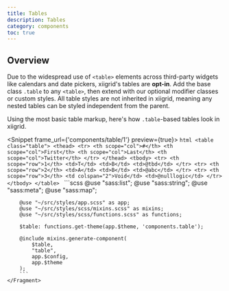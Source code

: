 ```yaml
---
title: Tables
description: Tables
category: components
toc: true
---
```


## Overview

Due to the widespread use of `<table>` elements across third-party widgets like calendars and date pickers, xiigrid's tables are **opt-in**. Add the base class `.table` to any `<table>`, then extend with our optional modifier classes or custom styles. All table styles are not inherited in xiigrid, meaning any nested tables can be styled independent from the parent.

Using the most basic table markup, here's how `.table`-based tables look in xiigrid.

<Snippet frame_url={'components/table/1'} preview={true}>
    <Fragment slot="html">
        ```html
        <table class="table">
            <thead>
            <tr>
                <th scope="col">#</th>
                <th scope="col">First</th>
                <th scope="col">Last</th>
                <th scope="col">Twitter</th>
            </tr>
            </thead>
            <tbody>
            <tr>
                <th scope="row">1</th>
                <td>T</td>
                <td>B</td>
                <td>@tbd</td>
            </tr>
            <tr>
                <th scope="row">2</th>
                <td>A</td>
                <td>B</td>
                <td>@abc</td>
            </tr>
            <tr>
                <th scope="row">3</th>
                <td colspan="2">Void</td>
                <td>@nulllogic</td>
            </tr>
            </tbody>
        </table>
        ```
    </Fragment>
    <Fragment slot="scss">
        ```scss
        @use "sass:list";
        @use "sass:string";
        @use "sass:meta";
        @use "sass:map";

        @use "~/src/styles/app.scss" as app;
        @use "~/src/styles/scss/mixins.scss" as mixins;
        @use "~/src/styles/scss/functions.scss" as functions;

        $table: functions.get-theme(app.$theme, 'components.table');

        @include mixins.generate-component(
            $table,
            "table",
            app.$config,
            app.$theme
        );
        ```
    </Fragment>
</Snippet>
